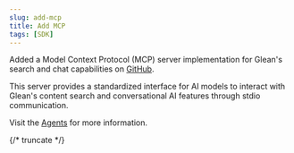 ```yaml
---
slug: add-mcp
title: Add MCP
tags: [SDK]
---
```


Added a Model Context Protocol (MCP) server implementation for Glean's search and chat capabilities on [GitHub](https://github.com/gleanwork/mcp-server).

This server provides a standardized interface for AI models to interact with Glean's content search and conversational AI features through stdio communication.

Visit the [Agents](/agents) for more information.

{/* truncate */}
